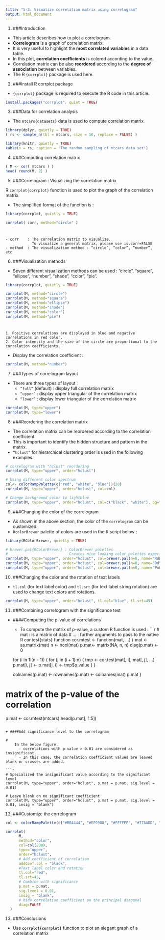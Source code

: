 ```yaml
---
title: "5-3. Visualize correlation matrix using correlogram"
output: html_document
---
```


(@) ###Introduction

+ This article describes how to plot a correlogram.  
+ **Correlogram** is a graph of correlation matrix.  
+ It is very useful to highlight the **most correlated variables** in a data table.   
+ In this plot, **correlation coefficients** is colored according to the value.  
+ Correlation matrix can be also **reordered** according to the **degree of association** between variables.  
+ The R `{corrplot}` package is used here.

(@) ###Install R corrplot package

+ `{corrplot}` package is required to execute the R code in this article.

```r
install.packages("corrplot", quiet = TRUE)
```

(@) ###Data for correlation analysis

+ The `mtcars{datasets}` data is used to compute correlation matrix.

```r
library(dplyr, quietly = TRUE)
( rs <- sample_n(tbl = mtcars, size = 10, replace = FALSE) )

library(knitr, quietly = TRUE)
kable(x = rs, caption = 'The random sampling of mtcars data set')
```

(@) ###Computing correlation matrix

```r
( M <- cor( mtcars ) )
head( round(M, 2) )
```

(@) ###Correlogram : Visualizing the correlation matrix

R `corrplot{corrplot}` function is used to plot the graph of the correlation matrix.

+ The simplified format of the function is :
```r
library(corrplot, quietly = TRUE)

corrplot( corr, method="circle" )
```

#
    - corr    : The correlation matrix to visualize. 
                To visualize a general matrix, please use is.corr=FALSE
    - method  : The visualization method : “circle”, “color”, “number”, etc


(@) ###Visualization methods

+ Seven different visualization methods can be used : “circle”, “square”, “ellipse”, “number”, “shade”, “color”, “pie”.
```r
library(corrplot, quietly = TRUE)

corrplot(M, method="circle")
corrplot(M, method="square")
corrplot(M, method="ellipse")
corrplot(M, method="shade")
corrplot(M, method="color")
corrplot(M, method="pie")
```

#
    1. Positive correlations are displayed in blue and negative correlations in red color. 
    2. Color intensity and the size of the circle are proportional to the correlation coefficients.

+ Display the correlation coefficient :
```r
corrplot(M, method="number")
```

(@) ###Types of correlogram layout

+ There are three types of layout :
    - `“full”` (default)  : display full correlation matrix
    - `“upper”`           : display upper triangular of the correlation matrix
    - `“lower”`           : display lower triangular of the correlation matrix

```r
corrplot(M, type="upper")
corrplot(M, type="lower")
```

(@) ###Reordering the correlation matrix

+ The correlation matrix can be reordered according to the correlation coefficient.  
+ This is important to identify the hidden structure and pattern in the matrix.  
+ `“hclust”` for hierarchical clustering order is used in the following examples.  

```r
# correlogram with "hclust" reordering
corrplot(M, type="upper", order="hclust")

# Using different color spectrum
col<- colorRampPalette(c("red", "white", "blue"))(20)
corrplot(M, type="upper", order="hclust", col=col)

# Change background color to lightblue
corrplot(M, type="upper", order="hclust", col=c("black", "white"), bg="lightblue")
```

(@) ###Changing the color of the correlogram

+ As shown in the above section, the color of the `correlogram` can be customized.
+ `RcolorBrewer` palette of colors are used in the R script below :

```r
library(RColorBrewer, quietly = TRUE)

# brewer.pal{RColorBrewer} : ColorBrewer palettes
#                            Creates nice looking color palettes especially for thematic maps
corrplot(M, type="upper", order="hclust", col=brewer.pal(n=8, name="RdBu" ))
corrplot(M, type="upper", order="hclust", col=brewer.pal(n=8, name="RdYlBu"))
corrplot(M, type="upper", order="hclust", col=brewer.pal(n=8, name="PuOr"))
```


(@) ###Changing the color and the rotation of text labels

+ `tl.col` (for text label color) and `tl.srt` (for text label string rotation) are used to change text colors and rotations.

```r
corrplot(M, type="upper", order="hclust", tl.col="blue", tl.srt=45)
```


(@) ###Combining correlogram with the significance test

+ ####Computing the p-value of correlations
    - To compute the matrix of p-value, a custom R function is used :
```r
# mat : is a matrix of data
# ... : further arguments to pass to the native R cor.test{stats} function
cor.mtest <- function(mat, ...) {
    mat <- as.matrix(mat)
    n <- ncol(mat)
    p.mat<- matrix(NA, n, n)
    diag(p.mat) <- 0
    
    for (i in 1:(n - 1)) {
        for (j in (i + 1):n) {
            tmp <- cor.test(mat[, i], mat[, j], ...)
            p.mat[i, j] <- p.mat[j, i] <- tmp$p.value
        }
    }
    
    colnames(p.mat) <- rownames(p.mat) <- colnames(mat)
    p.mat
}

# matrix of the p-value of the correlation
p.mat <- cor.mtest(mtcars)
head(p.mat[, 1:5])
```
    
+ ####Add significance level to the correlogram

#
    In the below figure,
      - correlations with p-value > 0.01 are considered as insignificant. 
      - In this case, the correlation coefficient values are leaved blank or crosses are added.

```r
# Specialized the insignificant value according to the significant level
corrplot(M, type="upper", order="hclust", p.mat = p.mat, sig.level = 0.01)

# Leave blank on no significant coefficient
corrplot(M, type="upper", order="hclust", p.mat = p.mat, sig.level = 0.01, insig = "blank")
```


(@) ###Customize the correlogram
```r
col <- colorRampPalette(c("#BB4444", "#EE9988", "#FFFFFF", "#77AADD", "#4477AA"))

corrplot(
      M,
      method="color",
      col=col(200),
      type="upper",
      order="hclust", 
      # Add coefficient of correlation
      addCoef.col = "black",
      #Text label color and rotation
      tl.col="red",
      tl.srt=45,
      # Combine with significance
      p.mat = p.mat,
      sig.level = 0.01,
      insig = "blank",
      # hide correlation coefficient on the principal diagonal
      diag=FALSE 
  )
```


(@) ###Conclusions

+ Use **`corrplot{corrplot}`** function to plot an elegant graph of a correlation matrix
